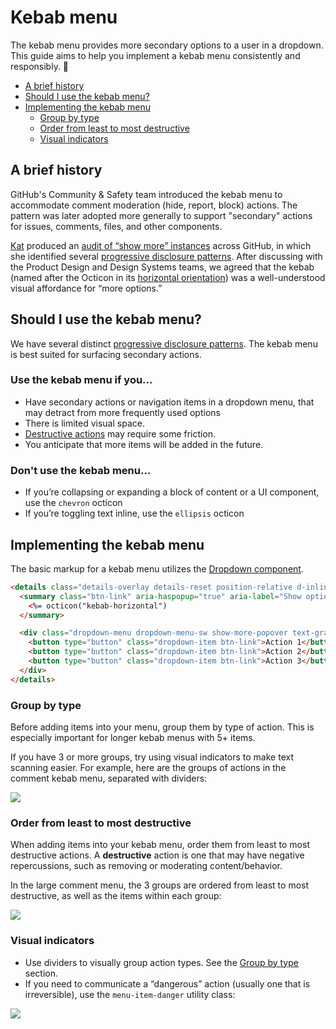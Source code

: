 # Kebab menu
The kebab menu provides more secondary options to a user in a dropdown. This guide aims to help you implement a kebab menu consistently and responsibly. 🍡

* [A brief history](#a-brief-history)
* [Should I use the kebab menu?](#should-i-use-the-kebab-menu)
* [Implementing the kebab menu](#implementing-the-kebab-menu)
  * [Group by type](#group-by-type)
  * [Order from least to most destructive](#order-from-least-to-most-destructive)
  * [Visual indicators](#visual-indicators)

## A brief history
GitHub's Community & Safety team introduced the kebab menu to accommodate comment moderation (hide, report, block) actions. The pattern was later adopted more generally to support "secondary" actions for issues, comments, files, and other components.

[Kat](https://github.com/katmeister) produced an [audit of “show more” instances](https://github.com/github/design-systems/issues/379) across GitHub, in which she identified several [progressive disclosure patterns](..). After discussing with the Product Design and Design Systems teams, we agreed that the kebab (named after the Octicon in its [horizontal orientation](https://octicons.github.com/icon/kebab-horizontal/)) was a well-understood visual affordance for “more options.”

## Should I use the kebab menu?
We have several distinct [progressive disclosure patterns](..). The kebab menu is best suited for surfacing secondary actions.

### Use the kebab menu if you...
- Have secondary actions or navigation items in a dropdown menu, that may detract from more frequently used options
- There is limited visual space.
- [Destructive actions](#order-from-least-to-most-destructive) may require some friction.
- You anticipate that more items will be added in the future.

### Don't use the kebab menu...
- If you’re collapsing or expanding a block of content or a UI component, use the  `chevron` octicon
- If you’re toggling text inline, use the `ellipsis` octicon

## Implementing the kebab menu
The basic markup for a kebab menu utilizes the [Dropdown component](https://styleguide.github.com/primer/components/dropdown/).

```html
<details class="details-overlay details-reset position-relative d-inline-block">
  <summary class="btn-link" aria-haspopup="true" aria-label="Show options">
    <%= octicon("kebab-horizontal")
  </summary>

  <div class="dropdown-menu dropdown-menu-sw show-more-popover text-gray-dark anim-scale-in" role="menu">
    <button type="button" class="dropdown-item btn-link">Action 1</button>
    <button type="button" class="dropdown-item btn-link">Action 2</button>
    <button type="button" class="dropdown-item btn-link">Action 3</button>
  </div>
</details>
```

### Group by type
Before adding items into your menu, group them by type of action. This is especially important for longer kebab menus with 5+ items.

If you have 3 or more groups, try using visual indicators to make text scanning easier. For example, here are the groups of actions in the comment kebab menu, separated with dividers:

![](https://user-images.githubusercontent.com/13490001/46439994-fba67c00-c716-11e8-964d-9e28fef04a8f.png)

### Order from least to most destructive
When adding items into your kebab menu, order them from least to most destructive actions. A **destructive** action is one that may have negative repercussions, such as removing or moderating content/behavior.

In the large comment menu, the 3 groups are ordered from least to most destructive, as well as the items within each group:

![](https://user-images.githubusercontent.com/13490001/46439995-fba67c00-c716-11e8-9142-d2772d4ff7e4.png)

### Visual indicators
- Use dividers to visually group action types. See the [Group by type](#group-by-type) section.
- If you need to communicate a “dangerous” action (usually one that is irreversible), use the  `menu-item-danger` utility class:

![](https://user-images.githubusercontent.com/13490001/46439993-fba67c00-c716-11e8-8579-b7cc66c920e2.png)

